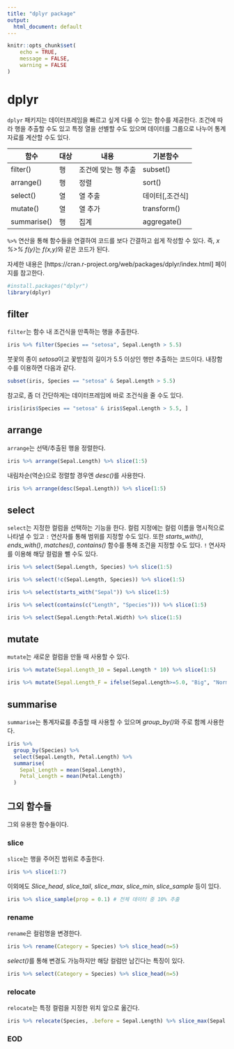```yaml
---
title: "dplyr package"
output:
  html_document: default
---
```


```r
knitr::opts_chunk$set(
	echo = TRUE,
	message = FALSE,
	warning = FALSE
)
```

# dplyr

`dplyr` 패키지는 데이터프레임을 빠르고 싶게 다룰 수 있는 함수를 제공한다. 조건에 따라 행을 추출할 수도 있고 특정 열을 선별할 수도 있으며 데이터를 그룹으로 나누어 통계자료를 계산할 수도 있다.

함수|대상|내용|기본함수
-|-|-|-
filter()|행|조건에 맞는 행 추출|subset()
arrange()|행|정렬|sort()
select()|열|열 추출|데이터[,조건식]
mutate()|열|열 추가|transform()
summarise()|행|집계|aggregate()

`%>%` 연산을 통해 함수들을 연결하여 코드를 보다 간결하고 쉽게 작성할 수 있다. 즉, *x %>% f(y)*는 *f(x,y)*와 같은 코드가 된다. 

자세한 내용은 [https://cran.r-project.org/web/packages/dplyr/index.html] 페이지를 참고한다.

```r
#install.packages("dplyr")
library(dplyr)
```


## filter
`filter`는 함수 내 조건식을 만족하는 행을 추출한다.
```r
iris %>% filter(Species == "setosa", Sepal.Length > 5.5)
```
붓꽃의 종이 *setosa*이고 꽃받침의 길이가 5.5 이상인 행만 추출하는 코드이다. 내장함수를 이용하면 다음과 같다.

```r
subset(iris, Species == "setosa" & Sepal.Length > 5.5)
```

참고로, 좀 더 간단하게는 데이터프레임에 바로 조건식을 줄 수도 있다.
```r
iris[iris$Species == "setosa" & iris$Sepal.Length > 5.5, ]
```


## arrange
`arrange`는 선택/추출된 행을 정렬한다.

```r
iris %>% arrange(Sepal.Length) %>% slice(1:5)
```
내림차순(역순)으로 정렬할 경우엔 *desc()*를 사용한다.

```r
iris %>% arrange(desc(Sepal.Length)) %>% slice(1:5)
```

## select
`select`는 지정한 컬럼을 선택하는 기능을 한다. 컬럼 지정에는 컬럼 이름을 명시적으로 나타낼 수 있고 `:` 연산자를 통해 범위를 지정할 수도 있다. 또한 *starts_with()*, *ends_with()*, *matches()*, *contains()* 함수를 통해 조건을 지정할 수도 있다. `!` 연사자를 이용해 해당 컬럼을 뺄 수도 있다.

```r
iris %>% select(Sepal.Length, Species) %>% slice(1:5)
```
```r
iris %>% select(!c(Sepal.Length, Species)) %>% slice(1:5)
```

```r
iris %>% select(starts_with("Sepal")) %>% slice(1:5)
```
```r
iris %>% select(contains(c("Length", "Species"))) %>% slice(1:5)
```
```r
iris %>% select(Sepal.Length:Petal.Width) %>% slice(1:5)
```

## mutate
`mutate`는 새로운 컬럼을 만들 때 사용할 수 있다.

```r
iris %>% mutate(Sepal.Length_10 = Sepal.Length * 10) %>% slice(1:5)
```
```r
iris %>% mutate(Sepal.Length_F = ifelse(Sepal.Length>=5.0, "Big", "Normal")) %>% slice(1:5)
```


## summarise
`summarise`는 통계자료를 추출할 때 사용할 수 있으며 *group_by()*와 주로 함께 사용한다.

```r
iris %>% 
  group_by(Species) %>%
  select(Sepal.Length, Petal.Length) %>%
  summarise(
    Sepal_Length = mean(Sepal.Length),
    Petal_Length = mean(Petal.Length)
  )
```


## 그외 함수들
그외 유용한 함수들이다.

### slice
`slice`는 행을 주어진 범위로 추출한다.

```r
iris %>% slice(1:7)
```
이외에도 *Slice_head*, *slice_tail*, *slice_max*, *slice_min*, *slice_sample* 등이 있다. 

```r
iris %>% slice_sample(prop = 0.1) # 전체 데이터 중 10% 추출
```


### rename
`rename`은 컬럼명을 변경한다.

```r
iris %>% rename(Category = Species) %>% slice_head(n=5)
```

*select()*를 통해 변경도 가능하지만 해당 컬럼만 남긴다는 특징이 있다.
```r
iris %>% select(Category = Species) %>% slice_head(n=5)
```

### relocate
`relocate`는 특정 컬럼을 지정한 위치 앞으로 옮긴다.

```r
iris %>% relocate(Species, .before = Sepal.Length) %>% slice_max(Sepal.Length, n=5)
```


### EOD {.unnumbered}